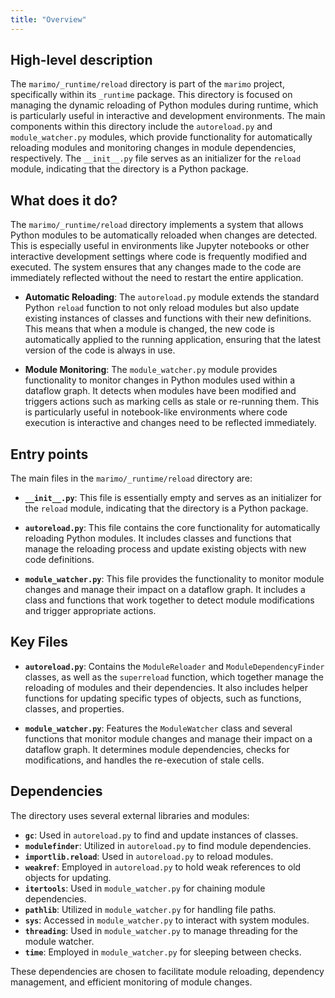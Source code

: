 ```yaml
---
title: "Overview"
---
```


## High-level description

The `marimo/_runtime/reload` directory is part of the `marimo` project, specifically within its `_runtime` package. This directory is focused on managing the dynamic reloading of Python modules during runtime, which is particularly useful in interactive and development environments. The main components within this directory include the `autoreload.py` and `module_watcher.py` modules, which provide functionality for automatically reloading modules and monitoring changes in module dependencies, respectively. The `__init__.py` file serves as an initializer for the `reload` module, indicating that the directory is a Python package.

## What does it do?

The `marimo/_runtime/reload` directory implements a system that allows Python modules to be automatically reloaded when changes are detected. This is especially useful in environments like Jupyter notebooks or other interactive development settings where code is frequently modified and executed. The system ensures that any changes made to the code are immediately reflected without the need to restart the entire application.

- **Automatic Reloading**: The `autoreload.py` module extends the standard Python `reload` function to not only reload modules but also update existing instances of classes and functions with their new definitions. This means that when a module is changed, the new code is automatically applied to the running application, ensuring that the latest version of the code is always in use.

- **Module Monitoring**: The `module_watcher.py` module provides functionality to monitor changes in Python modules used within a dataflow graph. It detects when modules have been modified and triggers actions such as marking cells as stale or re-running them. This is particularly useful in notebook-like environments where code execution is interactive and changes need to be reflected immediately.

## Entry points

The main files in the `marimo/_runtime/reload` directory are:

- **`__init__.py`**: This file is essentially empty and serves as an initializer for the `reload` module, indicating that the directory is a Python package.

- **`autoreload.py`**: This file contains the core functionality for automatically reloading Python modules. It includes classes and functions that manage the reloading process and update existing objects with new code definitions.

- **`module_watcher.py`**: This file provides the functionality to monitor module changes and manage their impact on a dataflow graph. It includes a class and functions that work together to detect module modifications and trigger appropriate actions.

## Key Files

- **`autoreload.py`**: Contains the `ModuleReloader` and `ModuleDependencyFinder` classes, as well as the `superreload` function, which together manage the reloading of modules and their dependencies. It also includes helper functions for updating specific types of objects, such as functions, classes, and properties.

- **`module_watcher.py`**: Features the `ModuleWatcher` class and several functions that monitor module changes and manage their impact on a dataflow graph. It determines module dependencies, checks for modifications, and handles the re-execution of stale cells.

## Dependencies

The directory uses several external libraries and modules:

- **`gc`**: Used in `autoreload.py` to find and update instances of classes.
- **`modulefinder`**: Utilized in `autoreload.py` to find module dependencies.
- **`importlib.reload`**: Used in `autoreload.py` to reload modules.
- **`weakref`**: Employed in `autoreload.py` to hold weak references to old objects for updating.
- **`itertools`**: Used in `module_watcher.py` for chaining module dependencies.
- **`pathlib`**: Utilized in `module_watcher.py` for handling file paths.
- **`sys`**: Accessed in `module_watcher.py` to interact with system modules.
- **`threading`**: Used in `module_watcher.py` to manage threading for the module watcher.
- **`time`**: Employed in `module_watcher.py` for sleeping between checks.

These dependencies are chosen to facilitate module reloading, dependency management, and efficient monitoring of module changes.